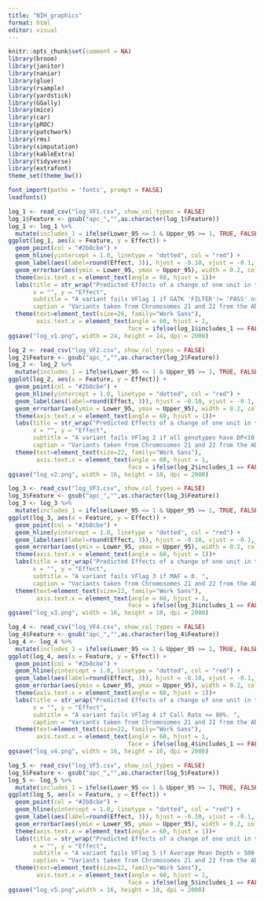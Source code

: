 ---
title: "NIH_graphics"
format: html
editor: visual
---

```{r, message=FALSE}
knitr::opts_chunk$set(comment = NA) 
library(broom)
library(janitor) 
library(naniar)
library(glue)
library(rsample)
library(yardstick)
library(GGally)
library(mice)
library(car)
library(pROC)
library(patchwork)
library(rms)
library(simputation)
library(kableExtra)
library(tidyverse)
library(extrafont)
theme_set(theme_bw()) 
```

```{r, message=FALSE}
font_import(paths = 'fonts', prompt = FALSE)
loadfonts()
```

```{r, fig.height=16, fig.width=24}
log_1 <- read_csv("log_VF1.csv", show_col_types = FALSE)
log_1$Feature <- gsub("apc_","",as.character(log_1$Feature))
log_1 <- log_1 %>%
  mutate(includes_1 = ifelse(Lower_95 <= 1 & Upper_95 >= 1, TRUE, FALSE))
ggplot(log_1, aes(x = Feature, y = Effect)) +
  geom_point(col = "#2b8cbe") +
  geom_hline(yintercept = 1.0, linetype = "dotted", col = "red") +
  geom_label(aes(label=round(Effect, 3)), hjust = -0.10, vjust = -0.1, size = 5) +
  geom_errorbar(aes(ymin = Lower_95, ymax = Upper_95), width = 0.2, col = "#2b8cbe", linewidth = 1.0) +
  theme(axis.text.x = element_text(angle = 60, hjust = 1))+
  labs(title = str_wrap("Predicted Effects of a change of one unit in the FAVOR aPCs on the odds of failing VFlag 1.", width = 70),
       x = "", y = "Effect",
       subtitle = "A variant fails VFlag 1 if GATK 'FILTER'!= 'PASS' or is in tranche >=99.7%. ",
       caption = "Variants taken from Chromosomes 21 and 22 from the ADSP R4 data release.") + 
  theme(text=element_text(size=26, family="Work Sans"),
        axis.text.x = element_text(angle = 60, hjust = 1, 
                                  face = ifelse(log_1$includes_1 == FALSE, "bold", "plain")))
ggsave("log_v1.png", width = 24, height = 14, dpi = 2000)

```

```{r, fig.height=10, fig.width=18, warning=FALSE}
log_2 <- read_csv("log_VF2.csv", show_col_types = FALSE)
log_2$Feature <- gsub("apc_","",as.character(log_2$Feature))
log_2 <- log_2 %>%
  mutate(includes_1 = ifelse(Lower_95 <= 1 & Upper_95 >= 1, TRUE, FALSE))
ggplot(log_2, aes(x = Feature, y = Effect)) +
  geom_point(col = "#2b8cbe") +
  geom_hline(yintercept = 1.0, linetype = "dotted", col = "red") +
  geom_label(aes(label=round(Effect, 3)), hjust = -0.10, vjust = -0.1, size = 5) +
  geom_errorbar(aes(ymin = Lower_95, ymax = Upper_95), width = 0.2, col = "#2b8cbe", linewidth = 1.0) +
  theme(axis.text.x = element_text(angle = 60, hjust = 1))+
  labs(title = str_wrap("Predicted Effects of a change of one unit in the FAVOR aPCs on the odds of failing VFlag 2.", width = 70),
       x = "", y = "Effect",
       subtitle = "A variant fails VFlag 2 if all genotypes have DP<10 and/or GQ<20. ",
       caption = "Variants taken from Chromosomes 21 and 22 from the ADSP R4 data release.") + 
  theme(text=element_text(size=22, family="Work Sans"),
        axis.text.x = element_text(angle = 60, hjust = 1, 
                                  face = ifelse(log_2$includes_1 == FALSE, "bold", "plain")))
ggsave("log_v2.png", width = 16, height = 10, dpi = 2000)

```

```{r, fig.height=14, fig.width=20}
log_3 <- read_csv("log_VF3.csv", show_col_types = FALSE)
log_3$Feature <- gsub("apc_","",as.character(log_3$Feature))
log_3 <- log_3 %>%
  mutate(includes_1 = ifelse(Lower_95 <= 1 & Upper_95 >= 1, TRUE, FALSE))
ggplot(log_3, aes(x = Feature, y = Effect)) +
  geom_point(col = "#2b8cbe") +
  geom_hline(yintercept = 1.0, linetype = "dotted", col = "red") +
  geom_label(aes(label=round(Effect, 3)), hjust = -0.10, vjust = -0.1, size = 5) +
  geom_errorbar(aes(ymin = Lower_95, ymax = Upper_95), width = 0.2, col = "#2b8cbe", linewidth = 1.0) +
  theme(axis.text.x = element_text(angle = 60, hjust = 1))+
  labs(title = str_wrap("Predicted Effects of a change of one unit in the FAVOR aPCs on the odds of failing VFlag 3.", width = 70),
       x = "", y = "Effect",
       subtitle = "A variant fails VFlag 3 if MAF = 0. ",
       caption = "Variants taken from Chromosomes 21 and 22 from the ADSP R4 data release.") + 
  theme(text=element_text(size=22, family="Work Sans"),
        axis.text.x = element_text(angle = 60, hjust = 1, 
                                  face = ifelse(log_3$includes_1 == FALSE, "bold", "plain")))
ggsave("log_v3.png", width = 16, height = 10, dpi = 2000)

```

```{r, fig.height=14, fig.width=20}
log_4 <- read_csv("log_VF4.csv", show_col_types = FALSE)
log_4$Feature <- gsub("apc_","",as.character(log_4$Feature))
log_4 <- log_4 %>%
  mutate(includes_1 = ifelse(Lower_95 <= 1 & Upper_95 >= 1, TRUE, FALSE))
ggplot(log_4, aes(x = Feature, y = Effect)) +
  geom_point(col = "#2b8cbe") +
  geom_hline(yintercept = 1.0, linetype = "dotted", col = "red") +
  geom_label(aes(label=round(Effect, 3)), hjust = -0.10, vjust = -0.1, size = 5) +
  geom_errorbar(aes(ymin = Lower_95, ymax = Upper_95), width = 0.2, col = "#2b8cbe", linewidth = 1.0) +
  theme(axis.text.x = element_text(angle = 60, hjust = 1))+
  labs(title = str_wrap("Predicted Effects of a change of one unit in the FAVOR aPCs on the odds of failing VFlag 4.", width = 70),
       x = "", y = "Effect",
       subtitle = "A variant fails VFlag 4 if Call Rate <= 80%. ",
       caption = "Variants taken from Chromosomes 21 and 22 from the ADSP R4 data release.") + 
  theme(text=element_text(size=22, family="Work Sans"),
        axis.text.x = element_text(angle = 60, hjust = 1, 
                                  face = ifelse(log_4$includes_1 == FALSE, "bold", "plain")))
ggsave("log_v4.png", width = 16, height = 10, dpi = 2000)

```

```{r, fig.height=14, fig.width=17}
log_5 <- read_csv("log_VF5.csv", show_col_types = FALSE)
log_5$Feature <- gsub("apc_","",as.character(log_5$Feature))
log_5 <- log_5 %>%
  mutate(includes_1 = ifelse(Lower_95 <= 1 & Upper_95 >= 1, TRUE, FALSE))
ggplot(log_5, aes(x = Feature, y = Effect)) +
  geom_point(col = "#2b8cbe") +
  geom_hline(yintercept = 1.0, linetype = "dotted", col = "red") +
  geom_label(aes(label=round(Effect, 3)), hjust = -0.10, vjust = -0.1, size = 4) +
  geom_errorbar(aes(ymin = Lower_95, ymax = Upper_95), width = 0.2, col = "#2b8cbe", linewidth = 1.0) +
  theme(axis.text.x = element_text(angle = 60, hjust = 1))+
  labs(title = str_wrap("Predicted Effects of a change of one unit in the FAVOR aPCs on the odds of failing VFlag 5.", width = 70),
       x = "", y = "Effect",
       subtitle = "A variant fails VFlag 5 if Average Mean Depth > 500 reads. ",
       caption = "Variants taken from Chromosomes 21 and 22 from the ADSP R4 data release.") + 
  theme(text=element_text(size=22, family="Work Sans"),
        axis.text.x = element_text(angle = 60, hjust = 1, 
                                  face = ifelse(log_5$includes_1 == FALSE, "bold", "plain")))
ggsave("log_v5.png",width = 16, height = 10, dpi = 2000)

```
